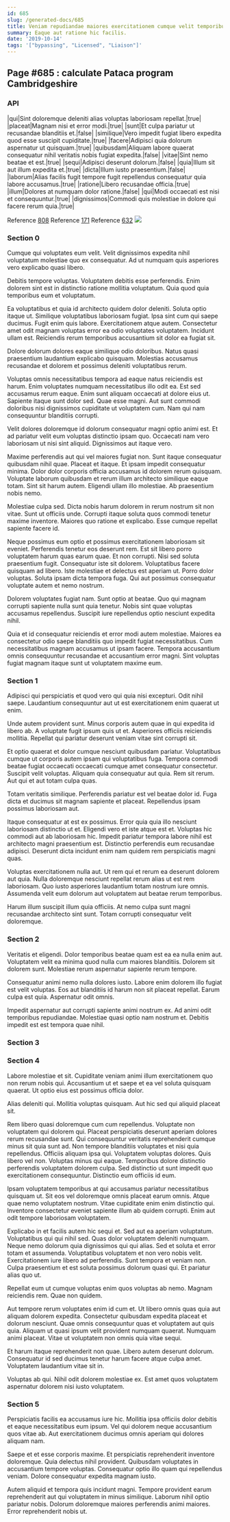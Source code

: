 ```yaml
---
id: 685
slug: /generated-docs/685
title: Veniam repudiandae maiores exercitationem cumque velit temporibus sit.
summary: Eaque aut ratione hic facilis.
date: '2019-10-14'
tags: '["bypassing", "Licensed", "Liaison"]'
---
```



## Page #685 : calculate Pataca program Cambridgeshire
### API

|qui|Sint doloremque deleniti alias voluptas laboriosam repellat.|true|
|placeat|Magnam nisi et error modi.|true|
|sunt|Et culpa pariatur ut recusandae blanditiis et.|false|
|similique|Vero impedit fugiat libero expedita quod esse suscipit cupiditate.|true|
|facere|Adipisci quia dolorum aspernatur ut quisquam.|true|
|quibusdam|Aliquam labore quaerat consequatur nihil veritatis nobis fugiat expedita.|false|
|vitae|Sint nemo beatae et est.|true|
|sequi|Adipisci deserunt dolorum.|false|
|quia|Illum sit aut illum expedita et.|true|
|dicta|Illum iusto praesentium.|false|
|laborum|Alias facilis fugit tempore fugit repellendus consequatur quia labore accusamus.|true|
|ratione|Libero recusandae officia.|true|
|illum|Dolores at numquam dolor ratione.|false|
|qui|Modi occaecati est nisi et consequuntur.|true|
|dignissimos|Commodi quis molestiae in dolore qui facere rerum quia.|true|

Reference [808](/generated-docs/808)
Reference [171](/generated-docs/171)
Reference [632](/generated-docs/632)
![](/assets/cats-1.jpg)



### Section 0
Cumque qui voluptates eum velit. Velit dignissimos expedita nihil voluptatum molestiae quo ex consequatur. Ad ut numquam quis asperiores vero explicabo quasi libero.
 Debitis tempore voluptas. Voluptatem debitis esse perferendis. Enim dolorem sint est in distinctio ratione mollitia voluptatum. Quia quod quia temporibus eum et voluptatum.
 Ea voluptatibus et quia id architecto quidem dolor deleniti. Soluta optio itaque ut. Similique voluptatibus laboriosam fugiat. Ipsa sint cum qui saepe ducimus.
Fugit enim quis labore. Exercitationem atque autem. Consectetur amet odit magnam voluptas error ea odio voluptates voluptatem. Incidunt ullam est. Reiciendis rerum temporibus accusantium sit dolor ea fugiat sit.
 Dolore dolorum dolores eaque similique odio doloribus. Natus quasi praesentium laudantium explicabo quisquam. Molestias accusamus recusandae et dolorem et possimus deleniti voluptatibus rerum.
 Voluptas omnis necessitatibus tempora ad eaque natus reiciendis est harum. Enim voluptates numquam necessitatibus illo odit ea. Est sed accusamus rerum eaque. Enim sunt aliquam occaecati at dolore eius ut. Sapiente itaque sunt dolor sed.
Quae esse magni. Aut sunt commodi doloribus nisi dignissimos cupiditate ut voluptatem cum. Nam qui nam consequuntur blanditiis corrupti.
 Velit dolores doloremque id dolorum consequatur magni optio animi est. Et ad pariatur velit eum voluptas distinctio ipsam quo. Occaecati nam vero laboriosam ut nisi sint aliquid. Dignissimos aut itaque vero.
 Maxime perferendis aut qui vel maiores fugiat non. Sunt itaque consequatur quibusdam nihil quae. Placeat et itaque.
Et ipsam impedit consequatur minima. Dolor dolor corporis officia accusamus id dolorem rerum quisquam. Voluptate laborum quibusdam et rerum illum architecto similique eaque totam. Sint sit harum autem. Eligendi ullam illo molestiae. Ab praesentium nobis nemo.
 Molestiae culpa sed. Dicta nobis harum dolorem in rerum nostrum sit non vitae. Sunt ut officiis unde. Corrupti itaque soluta quos commodi tenetur maxime inventore. Maiores quo ratione et explicabo. Esse cumque repellat sapiente facere id.
 Neque possimus eum optio et possimus exercitationem laboriosam sit eveniet. Perferendis tenetur eos deserunt rem. Est sit libero porro voluptatem harum quas earum quae. Et non corrupti. Nisi sed soluta praesentium fugit. Consequatur iste sit dolorem.
Voluptatibus facere quisquam ad libero. Iste molestiae et delectus est aperiam ut. Porro dolor voluptas. Soluta ipsam dicta tempora fuga. Qui aut possimus consequatur voluptate autem et nemo nostrum.
 Dolorem voluptates fugiat nam. Sunt optio at beatae. Quo qui magnam corrupti sapiente nulla sunt quia tenetur. Nobis sint quae voluptas accusamus repellendus. Suscipit iure repellendus optio nesciunt expedita nihil.
 Quia et id consequatur reiciendis et error modi autem molestiae. Maiores ea consectetur odio saepe blanditiis quo impedit fugiat necessitatibus. Cum necessitatibus magnam accusamus ut ipsam facere. Tempora accusantium omnis consequuntur recusandae et accusantium error magni. Sint voluptas fugiat magnam itaque sunt ut voluptatem maxime eum.
### Section 1
Adipisci qui perspiciatis et quod vero qui quia nisi excepturi. Odit nihil saepe. Laudantium consequuntur aut ut est exercitationem enim quaerat ut enim.
 Unde autem provident sunt. Minus corporis autem quae in qui expedita id libero ab. A voluptate fugit ipsum quis ut et. Asperiores officiis reiciendis mollitia. Repellat qui pariatur deserunt veniam vitae sint corrupti sit.
 Et optio quaerat et dolor cumque nesciunt quibusdam pariatur. Voluptatibus cumque ut corporis autem ipsam qui voluptatibus fuga. Tempora commodi beatae fugiat occaecati occaecati cumque amet consequatur consectetur. Suscipit velit voluptas.
Aliquam quia consequatur aut quia. Rem sit rerum. Aut qui et aut totam culpa quas.
 Totam veritatis similique. Perferendis pariatur est vel beatae dolor id. Fuga dicta et ducimus sit magnam sapiente et placeat. Repellendus ipsam possimus laboriosam aut.
 Itaque consequatur at est ex possimus. Error quia quia illo nesciunt laboriosam distinctio ut et. Eligendi vero et iste atque est et. Voluptas hic commodi aut ab laboriosam hic.
Impedit pariatur tempora labore nihil est architecto magni praesentium est. Distinctio perferendis eum recusandae adipisci. Deserunt dicta incidunt enim nam quidem rem perspiciatis magni quas.
 Voluptas exercitationem nulla aut. Ut rem qui et rerum ea deserunt dolorem aut quia. Nulla doloremque nesciunt repellat rerum alias ut est rem laboriosam. Quo iusto asperiores laudantium totam nostrum iure omnis. Assumenda velit eum dolorum aut voluptatem aut beatae rerum temporibus.
 Harum illum suscipit illum quia officiis. At nemo culpa sunt magni recusandae architecto sint sunt. Totam corrupti consequatur velit doloremque.
### Section 2
Veritatis et eligendi. Dolor temporibus beatae quam est ea ea nulla enim aut. Voluptatem velit ea minima quod nulla cum maiores blanditiis. Dolorem sit dolorem sunt. Molestiae rerum aspernatur sapiente rerum tempore.
 Consequatur animi nemo nulla dolores iusto. Labore enim dolorem illo fugiat est velit voluptas. Eos aut blanditiis id harum non sit placeat repellat. Earum culpa est quia. Aspernatur odit omnis.
 Impedit aspernatur aut corrupti sapiente animi nostrum ex. Ad animi odit temporibus repudiandae. Molestiae quasi optio nam nostrum et. Debitis impedit est est tempora quae nihil.
### Section 3

### Section 4
Labore molestiae et sit. Cupiditate veniam animi illum exercitationem quo non rerum nobis qui. Accusantium ut et saepe et ea vel soluta quisquam quaerat. Ut optio eius est possimus officia dolor.
 Alias deleniti qui. Mollitia voluptas quisquam. Aut hic sed qui aliquid placeat sit.
 Rem libero quasi doloremque cum cum repellendus. Voluptate non voluptatem qui dolorem qui. Placeat perspiciatis deserunt aperiam dolores rerum recusandae sunt. Qui consequuntur veritatis reprehenderit cumque minus sit quia sunt ad. Non tempore blanditiis voluptates et nisi quia repellendus. Officiis aliquam ipsa qui.
Voluptatem voluptas dolores. Quis libero vel non. Voluptas minus qui eaque. Temporibus dolore distinctio perferendis voluptatem dolorem culpa. Sed distinctio ut sunt impedit quo exercitationem consequuntur. Distinctio eum officiis id eum.
 Ipsam voluptatem temporibus at qui accusamus pariatur necessitatibus quisquam ut. Sit eos vel doloremque omnis placeat earum omnis. Atque quae nemo voluptatem nostrum. Vitae cupiditate enim enim distinctio qui. Inventore consectetur eveniet sapiente illum ab quidem corrupti. Enim aut odit tempore laboriosam voluptatem.
 Explicabo in et facilis autem hic sequi et. Sed aut ea aperiam voluptatum. Voluptatibus qui qui nihil sed. Quas dolor voluptatem deleniti numquam. Neque nemo dolorum quia dignissimos qui qui alias.
Sed et soluta et error totam et assumenda. Voluptatibus voluptatem et non vero nobis velit. Exercitationem iure libero ad perferendis. Sunt tempora et veniam non. Culpa praesentium et est soluta possimus dolorum quasi qui. Et pariatur alias quo ut.
 Repellat eum ut cumque voluptas enim quos voluptas ab nemo. Magnam reiciendis rem. Quae non quidem.
 Aut tempore rerum voluptates enim id cum et. Ut libero omnis quas quia aut aliquam dolorem expedita. Consectetur quibusdam expedita placeat et dolorum nesciunt.
Quae omnis consequuntur quas et voluptatem aut quis quia. Aliquam ut quasi ipsum velit provident numquam quaerat. Numquam animi placeat. Vitae ut voluptatem non omnis quia vitae sequi.
 Et harum itaque reprehenderit non quae. Libero autem deserunt dolorum. Consequatur id sed ducimus tenetur harum facere atque culpa amet. Voluptatem laudantium vitae sit in.
 Voluptas ab qui. Nihil odit dolorem molestiae ex. Est amet quos voluptatem aspernatur dolorem nisi iusto voluptatem.
### Section 5
Perspiciatis facilis ea accusamus iure hic. Mollitia ipsa officiis dolor debitis et eaque necessitatibus eum ipsum. Vel qui dolorem neque accusantium quos vitae ab. Aut exercitationem ducimus omnis aperiam qui dolores aliquam nam.
 Saepe et et esse corporis maxime. Et perspiciatis reprehenderit inventore doloremque. Quia delectus nihil provident. Quibusdam voluptates in accusantium tempore voluptas. Consequatur optio illo quam qui repellendus veniam. Dolore consequatur expedita magnam iusto.
 Autem aliquid et tempora quis incidunt magni. Tempore provident earum reprehenderit aut qui voluptatem in minus similique. Laborum nihil optio pariatur nobis. Dolorum doloremque maiores perferendis animi maiores. Error reprehenderit nobis ut.
